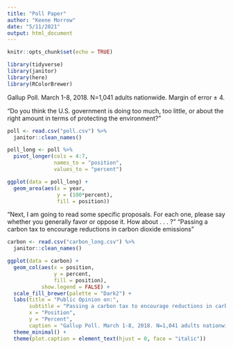 ```yaml
---
title: "Poll Paper"
author: "Keene Morrow"
date: "5/11/2021"
output: html_document
---
```


```r
knitr::opts_chunk$set(echo = TRUE)

library(tidyverse)
library(janitor)
library(here)
library(RColorBrewer)
```

Gallup Poll. March 1-8, 2018. N=1,041 adults nationwide. Margin of error ± 4.

"Do you think the U.S. government is doing too much, too little, or about the right amount in terms of protecting the environment?"
```r
poll <- read.csv("poll.csv") %>% 
  janitor::clean_names()

poll_long <- poll %>%
  pivot_longer(cols = 4:7,
               names_to = "position",
               values_to = "percent")

ggplot(data = poll_long) +
  geom_area(aes(x = year,
                y = (100*percent),
                fill = position))
```




"Next, I am going to read some specific proposals. For each one, please say whether you generally favor or oppose it. How about . . . ?"
"Passing a carbon tax to encourage reductions in carbon dioxide emissions"
```r
carbon <- read.csv("carbon_long.csv") %>% 
  janitor::clean_names()

ggplot(data = carbon) +
  geom_col(aes(x = position,
               y = percent,
               fill = position),
           show.legend = FALSE) +
  scale_fill_brewer(palette = "Dark2") +
  labs(title = "Public Opinion on:",
       subtitle = "Passing a carbon tax to encourage reductions in carbon dioxide emissions",
       x = "Position",
       y = "Percent",
       caption = "Gallup Poll. March 1-8, 2018. N=1,041 adults nationwide. Margin of error ± 4\n\nESM 243: Spring 2021\nKeene Morrow") +
  theme_minimal() +
  theme(plot.caption = element_text(hjust = 0, face = "italic"))
```



